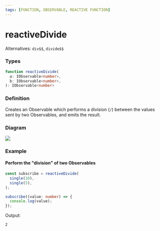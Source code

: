 ```yaml
---
tags: [FUNCTION, OBSERVABLE, REACTIVE FUNCTION]
---
```


# reactiveDivide

Alternatives: `div$$`, `divide$$`

### Types

```ts
function reactiveDivide(
  a: IObservable<number>,
  b: IObservable<number>,
): IObservable<number>
```

### Definition

Creates an Observable which performs a division (`/`) between the values sent by two Observables, and emits the result.

### Diagram

[![](https://mermaid.ink/img/pako:eNp1kMGKwkAMhl9lyMmFLqjgZQ5Cy-55D7q3XOJM3B1o0zrNFER8d6eg4IDewv9_fAm5gOs9g4WRT4nF8Vegv0gdCspAUYMLA4ma2tBo-sPIcaJDy3XZNmXblG1kchqmrJ6C5xktk8WTt3rWfJSen9_9fFb9ud2WAmtWS5TmRb5BKaPMZI0169f8-h2_mTdDBR3HjoLPD7ugGIOg_9wxgs2j5yOlVhFQrhlNgyflbx-0j2CP1I5cASXtd2dxYDUmfkD3p9-p6w17HZFK)](https://mermaid.live/edit#pako:eNp1kMGKwkAMhl9lyMmFLqjgZQ5Cy-55D7q3XOJM3B1o0zrNFER8d6eg4IDewv9_fAm5gOs9g4WRT4nF8Vegv0gdCspAUYMLA4ma2tBo-sPIcaJDy3XZNmXblG1kchqmrJ6C5xktk8WTt3rWfJSen9_9fFb9ud2WAmtWS5TmRb5BKaPMZI0169f8-h2_mTdDBR3HjoLPD7ugGIOg_9wxgs2j5yOlVhFQrhlNgyflbx-0j2CP1I5cASXtd2dxYDUmfkD3p9-p6w17HZFK)

### Example

#### Perform the "division" of two Observables

```ts
const subscribe = reactiveDivide(
  single(10),
  single(5),
);

subscribe((value: number) => {
  console.log(value);
});
```

Output:

```text
2
```
